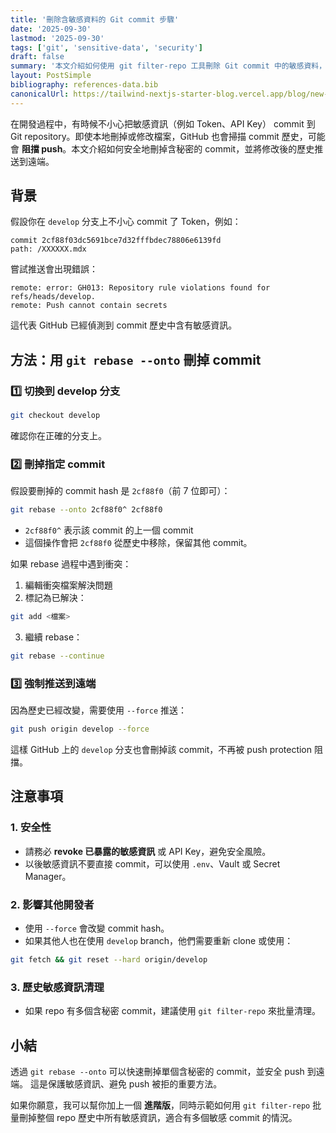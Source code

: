 ```yaml
---
title: '刪除含敏感資料的 Git commit 步驟'
date: '2025-09-30'
lastmod: '2025-09-30'
tags: ['git', 'sensitive-data', 'security']
draft: false
summary: '本文介紹如何使用 git filter-repo 工具刪除 Git commit 中的敏感資料，並重新推送到遠端倉庫。'
layout: PostSimple
bibliography: references-data.bib
canonicalUrl: https://tailwind-nextjs-starter-blog.vercel.app/blog/new-features-in-v1/
---
```


在開發過程中，有時候不小心把敏感資訊（例如 Token、API Key） commit 到 Git repository。即使本地刪掉或修改檔案，GitHub 也會掃描 commit 歷史，可能會 **阻擋 push**。本文介紹如何安全地刪掉含秘密的 commit，並將修改後的歷史推送到遠端。

## 背景

假設你在 `develop` 分支上不小心 commit 了 Token，例如：

```
commit 2cf88f03dc5691bce7d32fffbdec78806e6139fd
path: /XXXXXX.mdx
```

嘗試推送會出現錯誤：

```
remote: error: GH013: Repository rule violations found for refs/heads/develop.
remote: Push cannot contain secrets
```

這代表 GitHub 已經偵測到 commit 歷史中含有敏感資訊。

## 方法：用 `git rebase --onto` 刪掉 commit

### 1️⃣ 切換到 develop 分支

```bash
git checkout develop
```

確認你在正確的分支上。

### 2️⃣ 刪掉指定 commit

假設要刪掉的 commit hash 是 `2cf88f0`（前 7 位即可）：

```bash
git rebase --onto 2cf88f0^ 2cf88f0
```

- `2cf88f0^` 表示該 commit 的上一個 commit
- 這個操作會把 `2cf88f0` 從歷史中移除，保留其他 commit。

如果 rebase 過程中遇到衝突：

1. 編輯衝突檔案解決問題
2. 標記為已解決：

```bash
git add <檔案>
```

3. 繼續 rebase：

```bash
git rebase --continue
```

### 3️⃣ 強制推送到遠端

因為歷史已經改變，需要使用 `--force` 推送：

```bash
git push origin develop --force
```

這樣 GitHub 上的 `develop` 分支也會刪掉該 commit，不再被 push protection 阻擋。

## 注意事項

### 1. 安全性

- 請務必 **revoke 已暴露的敏感資訊** 或 API Key，避免安全風險。
- 以後敏感資訊不要直接 commit，可以使用 `.env`、Vault 或 Secret Manager。

### 2. 影響其他開發者

- 使用 `--force` 會改變 commit hash。
- 如果其他人也在使用 `develop` branch，他們需要重新 clone 或使用：

```bash
git fetch && git reset --hard origin/develop
```

### 3. 歷史敏感資訊清理

- 如果 repo 有多個含秘密 commit，建議使用 `git filter-repo` 來批量清理。

## 小結

透過 `git rebase --onto` 可以快速刪掉單個含秘密的 commit，並安全 push 到遠端。 這是保護敏感資訊、避免 push 被拒的重要方法。

如果你願意，我可以幫你加上一個 **進階版**，同時示範如何用 `git filter-repo` 批量刪掉整個 repo 歷史中所有敏感資訊，適合有多個敏感 commit 的情況。

